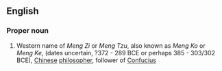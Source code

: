 ==English==


===Proper noun===
{{en-proper noun}}

# Western name of ''Meng Zi'' or ''Meng Tzu'', also known as ''Meng Ko'' or ''Meng Ke'', (dates uncertain, ?372 - 289 BCE or perhaps 385 - 303/302 BCE), [[Chinese]] [[philosopher]], follower of [[Confucius]]